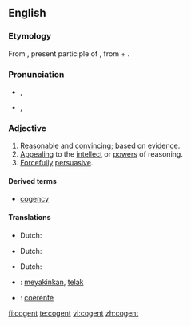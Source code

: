 ==English==

===Etymology===
From {{etyl|la}} {{term|cogent-|lang=la}}, present participle of {{term|cogere||to drive together, to compel|lang=la}}, from {{term|co-||lang=la}} + {{term|agere||to drive|lang=la}}.

===Pronunciation===
* {{a|UK}} {{IPA|/ˈkəʊdʒn̩t/}}, {{SAMPA|1=/"k@UdZn=t/}}
* {{a|US}} {{IPA|/'koʊdʒn̩t/}}, {{SAMPA|1=/"koUdZn=t/}}

===Adjective===
{{en-adj}}

# [[reasonable|Reasonable]] and [[convincing]]; based on [[evidence]].
# [[Appealing]] to the [[intellect]] or [[power]]s of reasoning.
# [[forcefully|Forcefully]] [[persuasive]].

{{rfex}}

====Derived terms====
* [[cogency]]

====Translations====
{{trans-top|reasonable and convincing; based on evidence}}
* Dutch: {{t|nl|overtuigend}}
{{trans-mid}}
{{trans-bottom}}

{{trans-top|appealing to the intellect or powers of reasoning}}
* Dutch: {{t|nl|overtuigend}}
{{trans-mid}}
{{trans-bottom}}

{{trans-top|forcefully persuasive}}
* Dutch: {{t|nl|overtuigend}}
{{trans-mid}}
{{trans-bottom}}

{{checktrans-top}}
* {{ttbc|Indonesian}}: [[yakin|meyakinkan]], [[telak]]
{{trans-mid}}
* {{ttbc|Portuguese}}: [[coerente]]
{{trans-bottom}}

[[fi:cogent]]
[[te:cogent]]
[[vi:cogent]]
[[zh:cogent]]